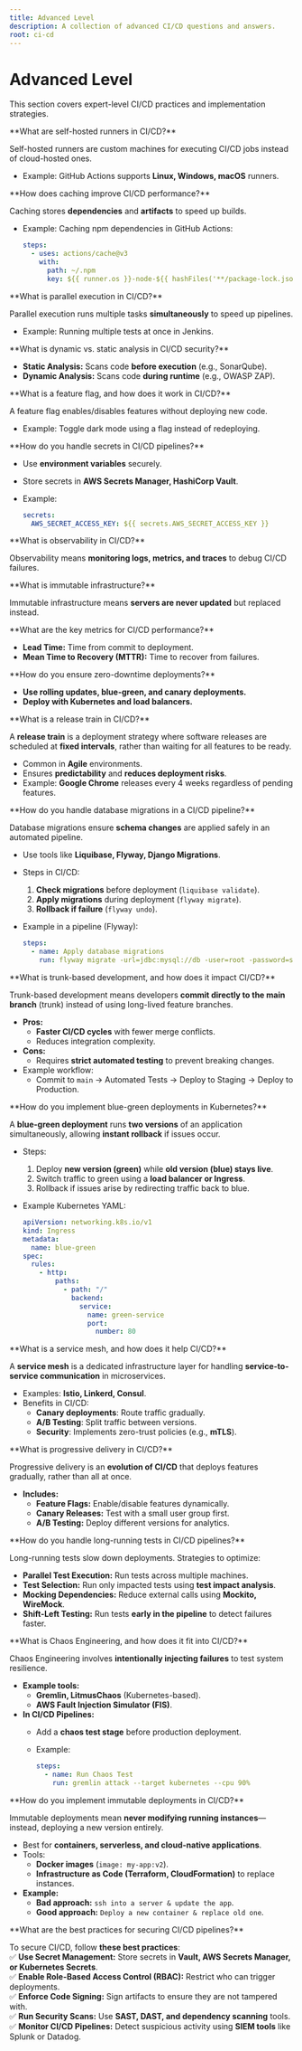 ```yaml
---
title: Advanced Level
description: A collection of advanced CI/CD questions and answers.
root: ci-cd
---
```



# Advanced Level

This section covers expert-level CI/CD practices and implementation strategies.

<Steps>
<Step>
**What are self-hosted runners in CI/CD?**  

Self-hosted runners are custom machines for executing CI/CD jobs instead of cloud-hosted ones.  

- Example: GitHub Actions supports **Linux, Windows, macOS** runners.  
</Step>

<Step>
**How does caching improve CI/CD performance?**  

Caching stores **dependencies** and **artifacts** to speed up builds.  

- Example: Caching npm dependencies in GitHub Actions:  

  ```yaml
  steps:
    - uses: actions/cache@v3
      with:
        path: ~/.npm
        key: ${{ runner.os }}-node-${{ hashFiles('**/package-lock.json') }}
  ```  
</Step>

<Step>
**What is parallel execution in CI/CD?**  

Parallel execution runs multiple tasks **simultaneously** to speed up pipelines.  

- Example: Running multiple tests at once in Jenkins.  
</Step>

<Step>
**What is dynamic vs. static analysis in CI/CD security?**  

- **Static Analysis:** Scans code **before execution** (e.g., SonarQube).  
- **Dynamic Analysis:** Scans code **during runtime** (e.g., OWASP ZAP).  
</Step>

<Step>
**What is a feature flag, and how does it work in CI/CD?**  

A feature flag enables/disables features without deploying new code.  

- Example: Toggle dark mode using a flag instead of redeploying.  
</Step>

<Step>
**How do you handle secrets in CI/CD pipelines?**  

- Use **environment variables** securely.  
- Store secrets in **AWS Secrets Manager, HashiCorp Vault**.  
- Example:  

  ```yaml
  secrets:
    AWS_SECRET_ACCESS_KEY: ${{ secrets.AWS_SECRET_ACCESS_KEY }}
  ```  
</Step>

<Step>
**What is observability in CI/CD?**  

Observability means **monitoring logs, metrics, and traces** to debug CI/CD failures.  
</Step>

<Step>
**What is immutable infrastructure?**  

Immutable infrastructure means **servers are never updated** but replaced instead.  
</Step>

<Step>
**What are the key metrics for CI/CD performance?**  

- **Lead Time:** Time from commit to deployment.  
- **Mean Time to Recovery (MTTR):** Time to recover from failures.  
</Step>

<Step>
**How do you ensure zero-downtime deployments?**  

- **Use rolling updates, blue-green, and canary deployments.**  
- **Deploy with Kubernetes and load balancers.**  
</Step>

<Step>
**What is a release train in CI/CD?**  

A **release train** is a deployment strategy where software releases are scheduled at **fixed intervals**, rather than waiting for all features to be ready.  

- Common in **Agile** environments.  
- Ensures **predictability** and **reduces deployment risks**.  
- Example: **Google Chrome** releases every 4 weeks regardless of pending features.  
</Step>

<Step>
**How do you handle database migrations in a CI/CD pipeline?**  

Database migrations ensure **schema changes** are applied safely in an automated pipeline.  

- Use tools like **Liquibase, Flyway, Django Migrations**.  
- Steps in CI/CD:  
  1. **Check migrations** before deployment (`liquibase validate`).  
  2. **Apply migrations** during deployment (`flyway migrate`).  
  3. **Rollback if failure** (`flyway undo`).  
- Example in a pipeline (Flyway):  

  ```yaml
  steps:
    - name: Apply database migrations
      run: flyway migrate -url=jdbc:mysql://db -user=root -password=secret
  ```  
</Step>

<Step>
**What is trunk-based development, and how does it impact CI/CD?**  

Trunk-based development means developers **commit directly to the main branch** (trunk) instead of using long-lived feature branches.  

- **Pros:**  
  - **Faster CI/CD cycles** with fewer merge conflicts.  
  - Reduces integration complexity.  
- **Cons:**  
  - Requires **strict automated testing** to prevent breaking changes.  
- Example workflow:  
  - Commit to `main` → Automated Tests → Deploy to Staging → Deploy to Production.  
</Step>

<Step>
**How do you implement blue-green deployments in Kubernetes?**  

A **blue-green deployment** runs **two versions** of an application simultaneously, allowing **instant rollback** if issues occur.  

- Steps:  
  1. Deploy **new version (green)** while **old version (blue) stays live**.  
  2. Switch traffic to green using a **load balancer or Ingress**.  
  3. Rollback if issues arise by redirecting traffic back to blue.  
- Example Kubernetes YAML:  

  ```yaml
  apiVersion: networking.k8s.io/v1
  kind: Ingress
  metadata:
    name: blue-green
  spec:
    rules:
      - http:
          paths:
            - path: "/"
              backend:
                service:
                  name: green-service
                  port:
                    number: 80
  ```  
</Step>

<Step>
**What is a service mesh, and how does it help CI/CD?**  

A **service mesh** is a dedicated infrastructure layer for handling **service-to-service communication** in microservices.  

- Examples: **Istio, Linkerd, Consul**.  
- Benefits in CI/CD:  
  - **Canary deployments**: Route traffic gradually.  
  - **A/B Testing**: Split traffic between versions.  
  - **Security**: Implements zero-trust policies (e.g., **mTLS**).  
</Step>

<Step>
**What is progressive delivery in CI/CD?**  

Progressive delivery is an **evolution of CI/CD** that deploys features gradually, rather than all at once.  

- **Includes:**  
  - **Feature Flags:** Enable/disable features dynamically.  
  - **Canary Releases:** Test with a small user group first.  
  - **A/B Testing:** Deploy different versions for analytics.  
</Step>

<Step>
**How do you handle long-running tests in CI/CD pipelines?**  

Long-running tests slow down deployments. Strategies to optimize:  

- **Parallel Test Execution:** Run tests across multiple machines.  
- **Test Selection:** Run only impacted tests using **test impact analysis**.  
- **Mocking Dependencies:** Reduce external calls using **Mockito, WireMock**.  
- **Shift-Left Testing:** Run tests **early in the pipeline** to detect failures faster.  
</Step>

<Step>
**What is Chaos Engineering, and how does it fit into CI/CD?**  

Chaos Engineering involves **intentionally injecting failures** to test system resilience.  

- **Example tools:**  
  - **Gremlin, LitmusChaos** (Kubernetes-based).  
  - **AWS Fault Injection Simulator (FIS)**.  
- **In CI/CD Pipelines:**  
  - Add a **chaos test stage** before production deployment.  
  - Example:  

    ```yaml
    steps:
      - name: Run Chaos Test
        run: gremlin attack --target kubernetes --cpu 90%
    ```  
</Step>

<Step>
**How do you implement immutable deployments in CI/CD?**  

Immutable deployments mean **never modifying running instances**—instead, deploying a new version entirely.  

- Best for **containers, serverless, and cloud-native applications**.  
- Tools:  
  - **Docker images** (`image: my-app:v2`).  
  - **Infrastructure as Code (Terraform, CloudFormation)** to replace instances.  
- **Example:**  
  - **Bad approach:** `ssh into a server & update the app`.  
  - **Good approach:** `Deploy a new container & replace old one`.  
</Step>

<Step>
**What are the best practices for securing CI/CD pipelines?**  

To secure CI/CD, follow **these best practices**:  
✅ **Use Secret Management:** Store secrets in **Vault, AWS Secrets Manager, or Kubernetes Secrets**.  
✅ **Enable Role-Based Access Control (RBAC):** Restrict who can trigger deployments.  
✅ **Enforce Code Signing:** Sign artifacts to ensure they are not tampered with.  
✅ **Run Security Scans:** Use **SAST, DAST, and dependency scanning** tools.  
✅ **Monitor CI/CD Pipelines:** Detect suspicious activity using **SIEM tools** like Splunk or Datadog.  
</Step>
</Steps>
